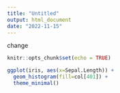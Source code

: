 ```yaml
---
title: "Untitled"
output: html_document
date: "2022-11-15"
---
```


change

```r
knitr::opts_chunk$set(echo = TRUE)
```

```r
ggplot(iris, aes(x=Sepal.Length)) +
  geom_histogram(fill=col[401]) +
  theme_minimal()
```